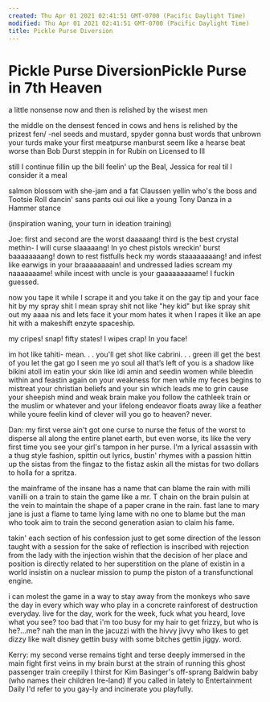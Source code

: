 ```yaml
---
created: Thu Apr 01 2021 02:41:51 GMT-0700 (Pacific Daylight Time)
modified: Thu Apr 01 2021 02:41:51 GMT-0700 (Pacific Daylight Time)
title: Pickle Purse Diversion
---
```

# Pickle Purse DiversionPickle Purse in 7th Heaven

a little nonsense now and then is relished by the wisest men

the middle on the densest fenced in
cows and hens is relished by the prizest fen/
-nel seeds and mustard,
spyder gonna bust words that unbrown your turds
make your first meatpurse manburst
seem like a hearse beat worse than Bob Durst
steppin in for Rubin on Licensed to Ill

still I continue fillin up the bill
feelin' up the Beal, Jessica for real
til I consider it a meal

salmon blossom with she-jam and a fat Claussen
yellin who's the boss and Tootsie Roll dancin' sans pants
oui oui like a young Tony Danza in a Hammer stance

(inspiration waning, your turn in ideation training)

Joe:
first and second are the worst daaaaang! third is the best
crystal methin- I will curse slaaaaang! In yo chest
pistols wreckin' burst  baaaaaaaang!  down to rest
fistfulls heck my words staaaaaaaang! and infest
like earwigs in your braaaaaaaain! and undressed
ladies scream my naaaaaaame! while incest
with uncle is your gaaaaaaaaame!  I fuckin guessed.

now you tape it while I scrape it and you take it on the gay tip
and your face hit by my spray shit I mean spray shit not like "hey kid"
but like spray shit out my aaaa nis and lets face it your mom hates it
when I rapes it like an ape hit with a makeshift enzyte spaceship.

my cripes! snap! fifty states!
I wipes crap! In you face!

im hot like tahiti- mean. . .
you'll get shot like cabrini. . . green
ill get the best of you let the gat go I seen me yo soul
all that’s left of you is a shadow like bikini atoll
im eatin your skin like idi amin
and seedin women while bleedin within
and feastin again on your weakness for men
while my feces begins to mistreat your christian
beliefs and your sin which leads me to grin
cause your sheepish mind and weak brain
make you follow the cathleek train
or the muslim or whatever
and your lifelong endeavor
floats away like a feather
while youre feelin kind of clever
will you go to heaven? never.

Dan:
my first verse ain't got one curse to nurse the fetus of the worst 
to disperse all along the entire planet earth,
but even worse, its like the very first time you see your girl's tampon in her purse.
I'm a lyrical assassin with a thug style fashion,
spittin out lyrics, bustin' rhymes with a passion
hittin up the sistas from the fingaz to the fistaz
askin all the mistas for two dollars to holla for a spritza.

the mainframe of the insane has a name that can blame
the rain with milli vanilli on a train to stain the game
like a mr. T chain on the brain pulsin at the vein
to maintain the shape of a paper crane in the rain.
fast lane to mary jane is just a flame to tame
lying lame with no one to blame but the man who took aim
to train the second generation asian to claim his fame.

takin' each section of his confession just to get some direction
of the lesson taught with a session for the sake of reflection
is inscribed with rejection from the lady with the injection
wishin that the decision of her place and position
is directly related to her superstition on the plane of existin
in a world insistin on a nuclear mission to pump the piston
of a transfunctional engine.

i can molest the game in a way to stay away from
the monkeys who save the day in every which way
who play in a concrete rainforest of destruction everyday.
live for the day, work for the week,
fuck what you heard, love what you see?
too bad that i'm too busy for my hair to get frizzy,
but who is he?...me? nah the man in the jacuzzi
with the hivvy jivvy who likes to get dizzy like walt disney
gettin busy with some bitches gettin jiggy.
word.

Kerry:
my second verse remains tight and terse
deeply immersed in the main fight first
veins in my brain burst at the strain
of running this ghost passenger train
creepily I thirst for Kim Basinger's off-sprang
Baldwin baby (who names their children Ire-land)
If you called in lately to Entertainment Daily
I'd refer to you gay-ly and incinerate you playfully.
